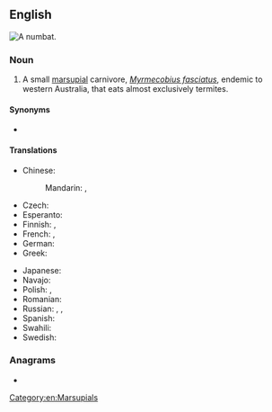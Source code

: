 ==English==
[[File:Numbat.jpg|right|thumb|A '''numbat'''.]]
{{wikipedia}}

===Noun===
{{en-noun}}

# A small [[marsupial]] carnivore, ''[[Myrmecobius fasciatus]]'', endemic to western Australia, that eats almost exclusively termites.

====Synonyms====
* {{sense|Myrmecobius fasciatus}} {{l|en|banded anteater}} {{qualifier|obsolete}}

====Translations====
{{trans-top|small marsupial}}
* Chinese:
*: Mandarin: {{t|cmn|袋食蟻獸|sc=Hani}}, {{t|cmn|袋食蚁兽|tr=dàishíyǐshòu|sc=Hani}}
* Czech: {{t|cs|mravencojed|m}}
* Esperanto: {{t|eo|numbato}}
* Finnish: {{t+|fi|pussimuurahaiskarhu}}, {{t|fi|numbatti}}
* French: {{t+|fr|numbat|m}}, {{t|fr|myrmécopie à bandes|m}}
* German: {{t|de|Ameisenbeutler|m}}
* Greek: {{t|el|νούμπατ |n}}
{{trans-mid}}
* Japanese: {{t|ja|袋蟻食|tr=[[フクロアリクイ]], fukuroarikui|sc=Jpan}}
* Navajo: {{t|nv|tsinaʼayąʼii yildeełí}}
* Polish: {{t|pl|mrówkożer workowaty|m}}, {{t+|pl|mrówkożer|m}}
* Romanian: {{t|ro|numbat|m}}
* Russian: {{t|ru|су́мчатый муравье́д|m}}, {{t|ru|на́мбат|m}}, {{t|ru|намба́т|m}}
* Spanish: {{t|es|numbat|m}}
* Swahili: {{t|sw|numbati}}
* Swedish: {{t|sv|myrpungdjur|n}}
{{trans-bottom}}

===Anagrams===
* {{anagrams|en|a=abmntu|Tubman|tubman}}

[[Category:en:Marsupials]]
